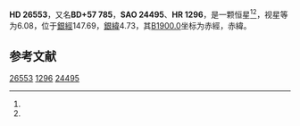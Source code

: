 {{Starbox begin
| name = HD 26553
}}
{{Starbox observe
| epoch = [[J2000.0|J2000.0]]
| constell = {{星座名待查}}<ref name=SIMBAD>{{cite web
 | url=http://simbad.u-strasbg.fr/simbad/sim-id?Ident=HR+1296
 | title =Pulsating variable Star
 | publisher=Centre de Données astronomiques de Strasbourg
 | work=SIMBAD
 | accessdate=2012-07-13}}</ref><ref name=DATA>{{cite web
 | url=http://vizier.u-strasbg.fr/viz-bin/VizieR-5?-out.add=.&-source=5050&-corr=PK=HR&-out.max=9999&HR=1296
 | title=VizieR Detailed Page
 | accessdate=2012-07-13
 | archive-date=2016-03-04
 | archive-url=https://web.archive.org/web/20160304222045/http://vizier.u-strasbg.fr/viz-bin/VizieR-5?-out.add=.&-source=5050&-corr=PK=HR&-out.max=9999&HR=1296
 | dead-url=no
 }}</ref>
| 星官 = 
| ra = {{RA|4|15|1.8}}<ref name=SIMBAD /><ref name=DATA />
| dec = {{DEC|+57|27|37}}<ref name=SIMBAD /><ref name=DATA />
| appmag_v = 6.08<ref name=SIMBAD /><ref name=DATA />
}}
{{Starbox character
| class = A4III<ref name=SIMBAD /><ref name=DATA />
| b-v = 0.61<ref name=SIMBAD /><ref name=DATA />
| u-b = 0.5<ref name=SIMBAD /><ref name=DATA />
| r-i = <ref name=SIMBAD /><ref name=DATA />
| variable = 
}}
{{Starbox astrometry
| radial_v = 0.5
| prop_mo_ra = -23
| parallax = 
| p_error = 
}}
{{Starbox catalog
| names =BD+57 785，[[SAO星表|SAO]] 24495，[[HD星表|HD]] 26553，[[HR星表|HR]] 1296}}
{{Starbox reference |Simbad=HR+1296}}
{{Starbox end}}

'''HD 26553'''，又名'''BD+57 785'''，'''SAO 24495'''、'''HR 1296'''，是一颗恒星<ref name=SIMBAD /><ref name=DATA />，视星等为6.08，位于[[銀道座標系|銀經]]147.69，[[銀道座標系|銀緯]]4.73，其[[B1900.0|B1900.0]]坐标为赤經{{RA|4|6|49.2}}，赤緯{{DEC|+57|4.73|19}}。

== 参考文献 ==
{{reflist}}

{{star-stub}}

[[Category:HD和HDE天體|26553]]
[[Category:HR天體|1296]]
[[Category:SAO天體|24495]]